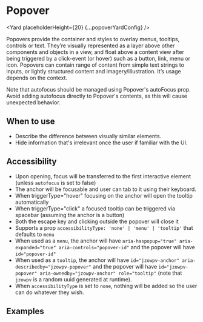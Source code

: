<!--
Copyright (c) Uber Technologies, Inc.

This source code is licensed under the MIT license found in the
LICENSE file in the root directory of this source tree.
-->






# Popover

<Yard placeholderHeight={20} {...popoverYardConfig} />

Popovers provide the container and styles to overlay menus, tooltips, controls or text. They’re
visually represented as a layer above other components and objects in a view, and float above a
content view after being triggered by a click-event (or hover) such as a button, link, menu or
icon. Popovers can contain range of content from simple text strings to inputs, or lightly
structured content and imagery/illustration. It’s usage depends on the context.

Note that autofocus should be managed using Popover's autoFocus prop. Avoid adding autofocus
directly to Popover's contents, as this will cause unexpected behavior.

## When to use

- Describe the difference between visually similar elements.
- Hide information that's irrelevant once the user if familiar with the UI.

## Accessibility

- Upon opening, focus will be transferred to the first interactive element (unless `autofocus` is set to false)
- The anchor will be focusable and user can tab to it using their keyboard.
- When triggerType="hover" focusing on the anchor will open the tooltip automatically
- When triggerType="click" a focused tooltip can be triggered via spacebar (assuming the anchor is a button)
- Both the escape key and clicking outside the popover will close it
- Supports a prop `accessibilityType: 'none' | 'menu' | 'tooltip'` that defaults to `menu`
- When used as a `menu`, the anchor will have `aria-haspopup="true" aria-expanded="true" aria-controls="popover-id"` and the popover will have `id="popover-id"`
- When used as a `tooltip`, the anchor will have `id="jzowpv-anchor" aria-describedby="jzowpv-popover"` and the popover will have `id="jzowpv-popover" aria-ownedby="jzowpv-anchor" role="tooltip"` (note that `jzowpv` is a random uuid generated at runtime).
- When `accessibilityType` is set to `none`, nothing will be added so the user can do whatever they wish.

## Examples

<Example title="Popover stateless example" path="popover/stateless.tsx">
  <Stateless />
</Example>

<Example title="Popover opens on Click" path="popover/stateful-click.tsx">
  <StatefulClick />
</Example>

<Example title="Popover opens on link Click" path="popover/link.tsx">
  <Link />
</Example>

<Example title="Popover Opens on Hover" path="popover/stateful-hover.tsx">
  <StatefulHover />
</Example>

<Example title="Popover Available Placements" path="popover/placements.tsx">
  <Placements />
</Example>

<Example title="Popover With Arrow" path="popover/with-arrow.tsx">
  <WithArrow />
</Example>

<Example title="Popover Close from Content" path="popover/dismiss.tsx">
  <Dismiss />
</Example>

<Example title="Anchor ref handling example" path="popover/ref-handling.tsx">
  <AnchorRefHandling />
</Example>

<Example title="Clipping Avoidance" path="popover/clipping.tsx">
  <Clipping />
</Example>

<Example title="Popover with Overrides" path="popover/overrides.tsx">
  <Customization />
</Example>

<Example title="SSR Popover" path="popover/ssr-render-all.tsx">
  <SSRRenderAll />
</Example>

<Exports component={PopoverExports} title="Popover exports" path="baseui/popover" />
